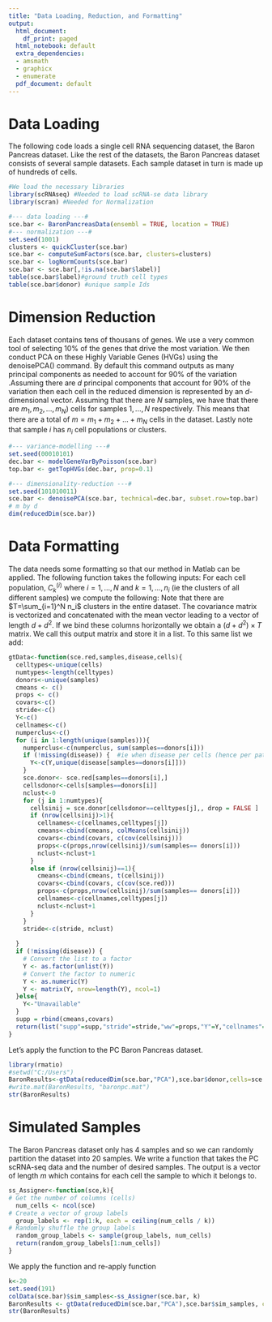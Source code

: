 ---
title: "Data Loading, Reduction, and Formatting"
output:
  html_document:
    df_print: paged
  html_notebook: default
  extra_dependencies:
  - amsmath
  - graphicx
  - enumerate
  pdf_document: default
---

# Data Loading
The following code loads a single cell RNA sequencing dataset, the Baron Pancreas dataset. Like the rest of the datasets, the Baron Pancreas dataset consists of several sample datasets. Each sample dataset in turn is made up of hundreds of cells.
```{r, warning=FALSE, message = FALSE}
#We load the necessary libraries
library(scRNAseq) #Needed to load scRNA-se data library
library(scran) #Needed for Normalization
```

```{r}
#--- data loading ---#
sce.bar <- BaronPancreasData(ensembl = TRUE, location = TRUE)
#--- normalization ---#
set.seed(1001)
clusters <- quickCluster(sce.bar)
sce.bar <- computeSumFactors(sce.bar, clusters=clusters)
sce.bar <- logNormCounts(sce.bar)
sce.bar <- sce.bar[,!is.na(sce.bar$label)]
table(sce.bar$label)#ground truth cell types
table(sce.bar$donor) #unique sample Ids
```

# Dimension Reduction
Each dataset contains tens of thousans of genes. We use a very common tool of selecting 10\% of the genes that drive the most variation. We then conduct PCA on these Highly Variable Genes (HVGs) using the denoisePCA() command. By default this command outputs as many principal components as needed to account for 90\% of the variation .Assuming there are $d$ principal components that account for 90\% of the variation then each cell in the reduced dimension is represented by an $d$-dimensional vector. Assuming that there are $N$ samples, we have that there are $m_1,m_2,...,m_N)$ cells for samples $1,...,N$ respectively. This means that there are a total of $m=m_1+m_2+...+m_N$ cells in the dataset. Lastly note that sample $i$ has $n_i$ cell populations or clusters.
```{r}
#--- variance-modelling ---#
set.seed(00010101)
dec.bar <- modelGeneVarByPoisson(sce.bar)
top.bar <- getTopHVGs(dec.bar, prop=0.1)

#--- dimensionality-reduction ---#
set.seed(101010011)
sce.bar <- denoisePCA(sce.bar, technical=dec.bar, subset.row=top.bar)
# m by d
dim(reducedDim(sce.bar))
```
# Data Formatting
The data needs some formatting so that our method in Matlab can be applied. 
The following function takes the following inputs:
\begin{enumerate}
  \item \textit{sce.red}: Principal component data. For the Baron pancreas dataset we have $d=50$ principal components and $m=8569$ cells. The dimension of the reduced data is then $8569$ by $50$.
  \item \textit{samples}: A string vector of size $m=8569$ for the baron pancreas dataset giving the sample each cell belongs to.  
  \item \textit{disease}: A class vector of size $m=8569$ indicating whether a cell belongs to a sample that is healthy or diseased. The Baron dataset does not have this vector available. 
  \item \textit{cells}: A string vector of size $m=8569$ containing the ground truth cell type name to which every cell belongs to.
\end{enumerate}
For each cell population, $C^{(i)}_k$ where $i=1,...,N$ and $k=1,...,n_i$ (ie the clusters of all different samples) we compute the following:
\begin{enumerate}
  \item A mean vector, $\mu^{(i)}_k \in \mathbb{R}^d$.
  \item A $d \times d$ covariance matrix, $\Sigma^{(i)}_k$.
  \item A proportion relative to its sample,$q^{(i)}_k$.
\end{enumerate}
Note that there are $T=\sum_{i=1}^N n_i$ clusters in the entire dataset. The covariance matrix is vectorized and concatenated with the mean vector leading to a vector of length $d+d^2$. If we bind these columns horizontally we obtain a $(d+d^2) \times T$ matrix. We call this output matrix \textit{supp} and store it in a list. To this same list we add:
\begin{itemize}
  \item \textit{ww}: a vector of length $T$, containing the proportion of each cluster relative to its sample.
  \item \textit{stride}: a vector of length $N$, which has its entries the number of clusters per sample.
  \item $Y$: a vector of length $N$ giving the class of sample, ie healthy vs diseased. This is not commonly available.
  \item \textit{cellnames}: An array of length $T$ containing the ground truth name of each  cluster
  \item \textit{numperclus}: A vector of length $T$ containing the number of cells in each cluster.
\end{itemize}
```{r}
gtData<-function(sce.red,samples,disease,cells){
  celltypes<-unique(cells)
  numtypes<-length(celltypes)
  donors<-unique(samples)
  cmeans <- c()
  props <- c()
  covars<-c()
  stride<-c()
  Y<-c()
  cellnames<-c()
  numperclus<-c()
  for (i in 1:length(unique(samples))){
    numperclus<-c(numperclus, sum(samples==donors[i]))
    if (!missing(disease)) {  #ie when disease per cells (hence per patient) is specified
      Y<-c(Y,unique(disease[samples==donors[i]]))
    }
    sce.donor<- sce.red[samples==donors[i],]
    cellsdonor<-cells[samples==donors[i]]
    nclust<-0
    for (j in 1:numtypes){
      cellsinij = sce.donor[cellsdonor==celltypes[j],, drop = FALSE ]
      if (nrow(cellsinij)>1){
        cellnames<-c(cellnames,celltypes[j])
        cmeans<-cbind(cmeans, colMeans(cellsinij))
        covars<-cbind(covars, c(cov(cellsinij)))
        props<-c(props,nrow(cellsinij)/sum(samples== donors[i]))
        nclust<-nclust+1
      }
      else if (nrow(cellsinij)==1){
        cmeans<-cbind(cmeans, t(cellsinij))
        covars<-cbind(covars, c(cov(sce.red)))
        props<-c(props,nrow(cellsinij)/sum(samples== donors[i]))
        cellnames<-c(cellnames,celltypes[j])
        nclust<-nclust+1
      }
    }
    stride<-c(stride, nclust)
    
  }
  if (!missing(disease)) { 
    # Convert the list to a factor
    Y <- as.factor(unlist(Y))
    # Convert the factor to numeric
    Y <- as.numeric(Y)
    Y <- matrix(Y, nrow=length(Y), ncol=1)
  }else{
    Y<-"Unavailable"
  }
  supp = rbind(cmeans,covars)
  return(list("supp"=supp,"stride"=stride,"ww"=props,"Y"=Y,"cellnames"=cellnames,"numperclus"=numperclus ))
}
```
Let's apply the function to the PC Baron Pancreas dataset. 
```{r, warning=FALSE}
library(rmatio)
#setwd("C:/Users")
BaronResults<-gtData(reducedDim(sce.bar,"PCA"),sce.bar$donor,cells=sce.bar$label)
#write.mat(BaronResults, "baronpc.mat")
str(BaronResults)
```
# Simulated Samples 
The Baron Pancreas dataset only has 4 samples and so we can randomly partition the dataset into $20$ samples. We write a function that takes the PC scRNA-seq data and the number of desired samples. The output is a vector of length $m$ which contains for each cell the sample to which it belongs to. 
```{r, results='hide'}
ss_Assigner<-function(sce,k){
# Get the number of columns (cells)
  num_cells <- ncol(sce)
# Create a vector of group labels
  group_labels <- rep(1:k, each = ceiling(num_cells / k))
# Randomly shuffle the group labels
  random_group_labels <- sample(group_labels, num_cells)
  return(random_group_labels[1:num_cells])
}
```
We apply the function and re-apply function \textit{gtdata():}
```{r, warning=FALSE}
k<-20
set.seed(191)
colData(sce.bar)$sim_samples<-ss_Assigner(sce.bar, k)
BaronResults <- gtData(reducedDim(sce.bar,"PCA"),sce.bar$sim_samples, cells = sce.bar$label)
str(BaronResults)
```
